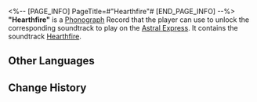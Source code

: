 <%-- [PAGE_INFO]
PageTitle=#"Hearthfire"#
[END_PAGE_INFO] --%>
{{Item Infobox
|id          = 210112
|image       = Item Hearthfire.png{{subst:void|<!--$UPLOAD:<<SpriteOutput/ItemFigures/210001.png>-<Item Hearthfire.png>-<Item Icons>>-->}}
|type        = Disk
|invCategory = Valuables
|rarity      = 3
|effect      = 
|description = A record that can be played on the Express' phonograph. It might be a chance acquisition or a gift from someone else. All sorts of memories surge up when the music plays &mdash; the smiles, encounters, touches, and the excitement of battle. Maybe that is why people still collect records even as society rapidly advances.<br />The current record contains the track "Hearthfire."
}}
{{Description|''Happiness is just having a crackling fire and friends and family by one's side.''}}
'''"Hearthfire"''' is a [[Phonograph]] Record that the player can use to unlock the corresponding soundtrack to play on the [[Astral Express]]. It contains the soundtrack [[Hearthfire]].

==Other Languages==
{{Other Languages
|en   = "Hearthfire"
|zhs  = 《炉火》
|zht  = 〈爐火〉
|ja   = 『炉火』
|ko   = ≪화롯불≫
|es   = El fuego del hogar
|fr   = «&nbsp;Hearthfire&nbsp;»
|ru   = Hearthfire
|th   = "Hearthfire"
|vi   = "Ngọn Lửa Trái Tim"
|de   = „Herdfeuer“
|id   = "Hearthfire"
|pt   = "Hearthfire"
}}

==Change History==
{{Change History|1.0}}